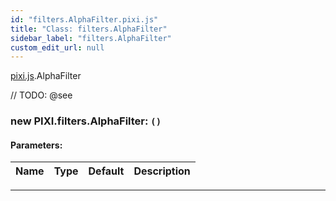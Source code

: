 ```yaml
---
id: "filters.AlphaFilter.pixi.js"
title: "Class: filters.AlphaFilter"
sidebar_label: "filters.AlphaFilter"
custom_edit_url: null
---
```


[pixi.js](../modules/pixi.js).AlphaFilter






// TODO: @see

        

<article>

### new PIXI.filters.AlphaFilter: <span><code>() </code></span>

#### Parameters:
| Name | Type | Default | Description |
| ---- | ---- | ------- | ----------- |

</article>

---------------------------------------








    